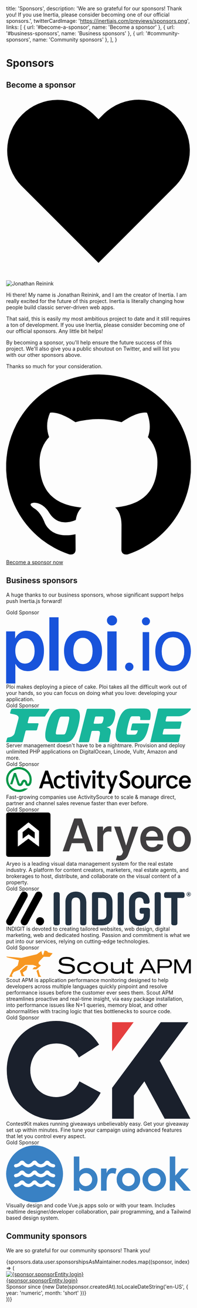 
  title: 'Sponsors',
  description:
    'We are so grateful for our sponsors! Thank you! If you use Inertia, please consider becoming one of our official sponsors.',
  twitterCardImage: 'https://inertiajs.com/previews/sponsors.png',
  links: [
    { url: '#become-a-sponsor', name: 'Become a sponsor' },
    { url: '#business-sponsors', name: 'Business sponsors' },
    { url: '#community-sponsors', name: 'Community sponsors' },
  ],
}

# Sponsors

<h2 id="become-a-sponsor" className="mt-16 mb-4 text-2xl font-bold text-gray-700 leading-none flex items-center">
  Become a sponsor
  <svg className="ml-2 w-5 h-5 fill-current text-purple-500 flex-shrink-0" viewBox="0 0 20 20">
    <path d="M10 3.22l-.61-.6a5.5 5.5 0 0 0-7.78 7.77L10 18.78l8.39-8.4a5.5 5.5 0 0 0-7.78-7.77l-.61.61z" />
  </svg>
</h2>

<div className="mt-6">
  <img className="w-32 h-32 ml-4 mb-4 rounded float-right" src="/img/jonathan.png" alt="Jonathan Reinink" />
  <p className="pt-0">
    Hi there! My name is Jonathan Reinink, and I am the creator of Inertia. I am really excited for the future of this
    project. Inertia is literally changing how people build classic server-driven web apps.
  </p>
  <p>
    That said, this is easily my most ambitious project to date and it still requires a ton of development. If you use
    Inertia, please consider becoming one of our official sponsors. Any little bit helps!
  </p>
  <p>
    By becoming a sponsor, you'll help ensure the future success of this project. We'll also give you a public shoutout
    on Twitter, and will list you with our other sponsors above.
  </p>
  <p>Thanks so much for your consideration.</p>
  <a
    className="mt-2 px-8 py-3 bg-purple-500 hover:bg-purple-600 rounded-full text-sm font-medium text-white inline-flex items-center"
    href="https://github.com/sponsors/reinink"
  >
    <svg className="fill-current w-5 h-5 mr-2" viewBox="0 0 20 20">
      <title>GitHub</title>
      <path d="M10 0a10 10 0 0 0-3.16 19.49c.5.1.68-.22.68-.48l-.01-1.7c-2.78.6-3.37-1.34-3.37-1.34-.46-1.16-1.11-1.47-1.11-1.47-.9-.62.07-.6.07-.6 1 .07 1.53 1.03 1.53 1.03.9 1.52 2.34 1.08 2.91.83.1-.65.35-1.09.63-1.34-2.22-.25-4.55-1.11-4.55-4.94 0-1.1.39-1.99 1.03-2.69a3.6 3.6 0 0 1 .1-2.64s.84-.27 2.75 1.02a9.58 9.58 0 0 1 5 0c1.91-1.3 2.75-1.02 2.75-1.02.55 1.37.2 2.4.1 2.64.64.7 1.03 1.6 1.03 2.69 0 3.84-2.34 4.68-4.57 4.93.36.31.68.92.68 1.85l-.01 2.75c0 .26.18.58.69.48A10 10 0 0 0 10 0" />
    </svg>
    Become a sponsor now
  </a>
</div>

## Business sponsors

A huge thanks to our business sponsors, whose significant support helps push Inertia.js forward!

<div className="mt-8 p-8 shadow rounded relative overflow-hidden leading-none max-w-md">
  <div className="absolute top-0 right-0 px-4 py-2 bg-yellow-500 text-sm font-bold text-white rounded-bl">
    Gold Sponsor
  </div>
  <a className="inline-flex" href="https://ploi.io" title="Ploi">
    <svg className="w-auto h-8" fill="#1853db" viewBox="0 0 253 93.3">
      <path d="M25.7 66a11.4 11.4 0 01-9.5-4.7q-3.6-4.7-3.7-12.6T16.2 36a11.4 11.4 0 019.5-4.7 11.4 11.4 0 019.6 4.7Q39 40.7 39 48.7t-3.6 12.6a11.5 11.5 0 01-9.6 4.7zm3.8-45.1a18.9 18.9 0 00-10.2 2.7 18 18 0 00-6.7 7.5h-.3v-9.3H0v71.5h12.6V66.5h.3a17 17 0 006.6 7.2 19.4 19.4 0 0010.2 2.6q10.2 0 16.1-7.4t6-20.3q0-12.9-6-20.4T29.5 21zM59.2 75.5h12.6V2.5H59.2v73.1zM105.3 66.6a11.5 11.5 0 01-9.6-4.7Q92 57.2 92 48.7t3.6-13.3a12.1 12.1 0 0119.2 0q3.6 4.7 3.6 13.3t-3.6 13.2a11.5 11.5 0 01-9.6 4.7zm0 10q11.8 0 19-7.4t7-20.6q0-13-7.1-20.4t-19-7.5q-11.7 0-18.8 7.5t-7.1 20.4q0 13.2 7 20.6t19 7.4zM145 13.7a6.7 6.7 0 004.9-2 6.6 6.6 0 002-4.8 6.6 6.6 0 00-2-4.9 6.8 6.8 0 00-5-2 6.7 6.7 0 00-4.8 2 6.5 6.5 0 00-2 4.9 6.5 6.5 0 002 4.8 6.6 6.6 0 004.8 2zm-6.3 61.9h12.6V21.8h-12.7v53.8zM168.8 76a5.7 5.7 0 10-4.1-1.6 5.6 5.6 0 004 1.7zM191.5 13.4a5.3 5.3 0 004-1.6A5.3 5.3 0 00197 8a5.5 5.5 0 10-11 0 5.3 5.3 0 001.5 4 5.3 5.3 0 004 1.5zm-4.4 62.1h8.8V22.8H187v52.8zM228.6 68.7a13.8 13.8 0 01-11.2-5q-4.3-5.2-4.3-14.5t4.3-14.4a14.9 14.9 0 0122.4 0q4.2 5 4.2 14.4t-4.2 14.4a13.8 13.8 0 01-11.2 5.1zm0 7.8q10.9 0 17.6-7.4t6.8-20q0-12.5-6.8-19.9T228.7 22q-11 0-17.7 7.3t-6.7 20q0 12.6 6.7 20t17.7 7.3z" />
    </svg>
  </a>
  <div className="mt-4 text-sm leading-normal">
    Ploi makes deploying a piece of cake. Ploi takes all the difficult work out of your hands, so you can focus on doing
    what you love: developing your application.
  </div>
</div>

<div className="mt-8 p-8 shadow rounded relative overflow-hidden leading-none max-w-md">
  <div className="absolute top-0 right-0 px-4 py-2 bg-yellow-500 text-sm font-bold text-white rounded-bl">
    Gold Sponsor
  </div>
  <a className="inline-flex" href="https://forge.laravel.com" title="Laravel Forge">
    <svg className="w-auto h-8" fill="#18b69b" viewBox="0 0 217.38 39.97">
      <path d="M77.94.32c4.13 0 6.03.74 7.2 2.22 1.68 2.22 2.64 6.66-.11 17.55S79.2 35.3 76.36 37.64c-1.9 1.48-4.23 2.22-8.36 2.22H54.8c-4.13 0-6.13-.74-7.2-2.22-1.68-2.22-2.63-6.66.22-17.55 2.75-10.9 5.92-15.23 8.78-17.55C58.49 1.06 60.8.32 64.94.32h13zM58.7 30.24c.21.32.74.42 2.43.42h5.08c1.69 0 2.32-.1 2.75-.42.52-.42 1.48-1.48 3.59-10.15 2.22-8.67 1.8-9.73 1.48-10.15-.21-.32-.74-.42-2.43-.42h-4.97c-1.7 0-2.33.1-2.75.42-.53.42-1.48 1.48-3.6 10.15-2.32 8.77-1.9 9.73-1.58 10.15zm51.28-3.17c-.42-.53-.85-.74-3.38-.74h-4.97c-.53 0-1.06.42-1.17.95L97.61 38.9c-.1.53-.64.95-1.16.95H86.19c-.53 0-.85-.42-.74-.95l9.4-37.64c.11-.53.64-.95 1.17-.95h24.1c3.92 0 6.03.53 7.2 2 1.27 1.8 1.69 3.7.32 9.2-1.8 7.4-4.55 9.52-9.3 10.47v.1c3.7.96 5.7 2.23 4.43 7.94-.74 3.27-1.27 6.55-1.58 8.77-.11.53-.64 1.06-1.17 1.06h-10.46c-.43 0-.85-.32-.74-.85.31-2.43.74-4.86 1.37-7.93.42-2.85.21-3.38-.21-4.01zm-.74-9.3c2.22 0 2.85-.11 3.28-.43.74-.53 1.26-1.48 1.8-3.8s.42-3.18 0-3.7c-.32-.32-.85-.43-3.07-.43h-5.5c-.53 0-1.06.42-1.16.95L103 16.92c-.1.53.21.95.74.95h5.5v-.1zM160.94 0c4.23 0 6.45.53 7.72 2 1.48 1.8 2 4.56.84 10.69-.1.53-.63.95-1.16.95h-9.83c-.53 0-.85-.42-.74-.85.42-2.43-.1-2.75-.43-3.17-.2-.32-.63-.42-2.43-.42h-5.07c-1.8 0-2.33.1-2.75.42-.64.53-1.8 2.33-3.7 10.36s-1.59 9.94-1.27 10.47c.21.32.74.42 2.54.42h5.39c1.59 0 2.22-.1 2.64-.42.53-.42 1.59-1.48 2.22-4.33l.1-.32h-7.6c-.53 0-.85-.43-.74-.95l1.48-6.35c.1-.53.63-.95 1.16-.95h18.3c.52 0 .84.42.73.95l-.95 3.91c-2.22 9.63-4.86 13-7.61 15.23-2.01 1.7-4.87 2.33-8.57 2.33H138c-4.13 0-6.14-.74-7.3-2.33-1.8-2.33-2.75-6.66-.1-17.66s5.7-15.43 8.56-17.65C141.06.74 143.39 0 147.51 0h13.43zm41.23 39.97h-31.6c-.54 0-.85-.43-.75-.96L178.7.95c.1-.53.64-.95 1.17-.95h36.79c.63 0 .95.63.53 1.27-1.59 2.54-7.72 7.93-14.6 7.93H189.8c-.52 0-1.05.42-1.16.95l-.95 4.23c-.1.53.21.95.74.95h17.23c.53 0 .85.42.74.95l-1.48 6.66c-.1.53-.63.95-1.16.95h-17.23c-.53 0-1.06.43-1.17.96l-1.16 4.86c-.1.53.21.95.74.95h19.35c.53 0 .84.42.74.95l-1.7 7.3c-.1.63-.63 1.06-1.16 1.06zM50.24.32H6.9c-.53 0-1.05.42-1.16.95l-1.06 3.8c-.1.43.1.75.43.96 1.69.53 10.78.74 9.4 5.81l-.31 1.38-3.7 13.85-.32 1.37c-1.37 5.08-6.24 5.29-8.25 5.82-.42.1-.74.52-.84.95L.02 39c-.1.53.21.96.74.96h17.66c.53 0 1.05-.43 1.16-.96l3.17-12.26c.1-.53.64-.95 1.16-.95h11.32c.53 0 1.06-.43 1.16-.95l1.7-6.56c.1-.53-.22-.95-.75-.95H26.03c-.53 0-.85-.42-.74-.95l1.59-5.92c.1-.53.63-.95 1.16-.95h17.02c.53 0 1.06-.43 1.16-.96l4.55-7.19c.21-.63 0-1.05-.53-1.05z" />
    </svg>
  </a>
  <div className="mt-4 text-sm leading-normal">
    Server management doesn't have to be a nightmare. Provision and deploy unlimited PHP applications on DigitalOcean,
    Linode, Vultr, Amazon and more.
  </div>
</div>

<div className="mt-8 p-8 shadow rounded relative overflow-hidden leading-none max-w-md">
  <div className="absolute top-0 right-0 px-4 py-2 bg-yellow-500 text-sm font-bold text-white rounded-bl">
    Gold Sponsor
  </div>
  <a className="inline-flex" href="https://www.activitysource.com" title="ActivitySource">
    <svg className="w-auto h-8" viewBox="0 0 209.6 30.1">
      <path d="M44.3 3.9h3.2l7 20.2H51L49.4 19h-7l-1.7 5.1h-3.4l7-20.2zm4.1 12.3l-2.5-8-2.6 8h5.1zM54 16.9c0-4 2.3-7.5 6.9-7.5 3.1 0 5.3 1.4 6.4 4.1l-2.7 1.1c-.8-1.6-1.9-2.6-3.7-2.6-2.5 0-3.7 2.1-3.7 4.9s1.2 4.9 3.7 4.9c1.8 0 2.9-.9 3.7-2.6l2.7 1.1c-1.1 2.7-3.3 4.1-6.4 4.1-4.6 0-6.9-3.5-6.9-7.5zM70.5 19.3v-7.1h-2.3V9.6h2.3v-4l3.1-1.9v5.9h3.9v2.7h-3.9v7.1c0 1.8.7 2.4 1.9 2.4.5 0 1-.1 1.5-.4l.7 2.5c-.8.4-1.6.5-2.4.5-2.9 0-4.8-1.6-4.8-5.1zM78.7 5.4c0-1.2.9-2.1 2.1-2.1 1.2 0 2.1.9 2.1 2.1s-.9 2.1-2.1 2.1c-1.2 0-2.1-.9-2.1-2.1zm.5 4.2h3.1v14.6h-3.1V9.6zM83.8 9.6h3.1l3.3 10.8 3.3-10.8h3.1l-4.9 14.6h-2.8L83.8 9.6zM97.5 5.4c0-1.2.9-2.1 2.1-2.1 1.2 0 2.1.9 2.1 2.1s-.9 2.1-2.1 2.1c-1.3 0-2.1-.9-2.1-2.1zm.5 4.2h3.1v14.6H98V9.6zM105.1 19.3v-7.1h-2.3V9.6h2.3v-4l3.1-1.9v5.9h3.9v2.7h-3.9v7.1c0 1.8.7 2.4 1.9 2.4.5 0 1-.1 1.5-.4l.7 2.5c-.8.4-1.6.5-2.4.5-2.9 0-4.8-1.6-4.8-5.1zM118.5 23.5l-5.3-13.9h3.1l3.7 9.9 3.4-9.9h3.1l-7.4 20.5h-2.9l2.3-6.6zM128 18.8l2.6-1.6c.6 2.3 1.8 4.2 4.2 4.2 1.6 0 2.9-.9 2.9-2.9s-2.2-2.9-4.6-4.1c-2.1-1-4-2.6-4-5.6s2.3-5.2 5.4-5.2c2.8 0 4.5 1.3 5.5 3.5l-2.6 1.7c-.6-1.7-1.7-2.2-2.9-2.2-1.3 0-2.3.9-2.3 2.1 0 1.9 2 2.8 4.1 3.7 2.5 1.1 4.6 2.6 4.6 5.9 0 3.7-2.6 6-6.2 6-3.5.1-6-2.4-6.7-5.5zM142.2 16.9c0-4.1 2.7-7.5 7.2-7.5s7.2 3.4 7.2 7.5-2.7 7.5-7.2 7.5-7.2-3.4-7.2-7.5zm11.3 0c0-2.6-1.4-4.9-4-4.9s-4 2.3-4 4.9 1.4 4.9 4 4.9 4-2.3 4-4.9zM158.3 19.9V9.6h3.1v9.5c0 1.8.9 2.7 2.3 2.7 2 0 3.8-2.2 3.8-6.2v-6h3v14.6h-3v-2.5c-1.1 1.7-2.7 2.8-4.7 2.8-2.7-.1-4.5-1.6-4.5-4.6zM172.5 9.6h3.1V12c1-1.7 2.5-2.7 4.3-2.7.7 0 1.3.1 1.9.3l-.6 2.8c-.5-.3-1-.4-1.7-.4-2.1 0-3.9 1.9-3.9 6.7V24h-3.1V9.6zM181.6 16.9c0-4 2.3-7.5 6.9-7.5 3.1 0 5.3 1.4 6.4 4.1l-2.7 1.1c-.8-1.7-1.9-2.6-3.7-2.6-2.5 0-3.7 2.1-3.7 4.9s1.2 4.9 3.7 4.9c1.8 0 2.9-.9 3.7-2.6l2.7 1.1c-1.1 2.7-3.3 4.1-6.4 4.1-4.6 0-6.9-3.5-6.9-7.5zM196.1 16.9c0-3.7 2.2-7.5 6.8-7.5 4.5 0 6.7 3.6 6.7 7.1v1.3h-10.3c.1 2.2 1.4 4.1 3.8 4.1 1.8 0 2.9-.8 3.8-2.5l2.5 1c-1.2 2.7-3.2 4.2-6.5 4.2-4.6-.2-6.8-4-6.8-7.7zm10.4-1.7c-.3-1.8-1.4-3.2-3.6-3.2-2 0-3.2 1.5-3.5 3.2h7.1z" />
      <path
        d="M14.5 0C6.5 0 0 6.3 0 14.1s6.5 14.1 14.5 14.1c3.8 0 7.4-1.4 10.1-4h-4.1c-1.8 1-3.9 1.6-6 1.6-6.7 0-12.1-5.2-12.1-11.7 0-6.4 5.4-11.7 12.1-11.7s12.1 5.2 12.1 11.7c0 .8-.1 1.6-.3 2.4-.1.6-.3 1.1-.4 1.3-.4 1-.8 1.1-1.1 1.1-.4 0-.6-.3-.7-.5l-.3-1s-.2-.5-.2-.8c-.4-1.3-1.5-2.2-2.8-2.3-1-.1-1.9.3-2.6 1.1-.2.2-.4.5-.6.8-.1.2-.2.4-.4.7l.1.1-.3.6c-.5 1.1-.9 1.3-1.2 1.2-.4 0-.6-.3-.7-.5l-.5-1.5-3.5-10.1H8.8L4.4 19.5H7l3-9.2 2.6 8.2v.1c.1.3.1.5.2.6.4 1.3 1.5 2.2 2.8 2.3 2 .1 3-1.4 3.5-2.6l.1-.2c.1-.2.2-.4.2-.5.5-1.1.9-1.3 1.2-1.3.4 0 .6.3.7.5l.3 1s.2.5.2.8c.4 1.3 1.5 2.2 2.8 2.3 2 .1 3-1.4 3.5-2.6l.3-.6c.3-.8.4-1.6.4-1.8.1-.8.2-1.6.2-2.4C29 6.3 22.5 0 14.5 0z"
        fill="#009648"
      />
    </svg>
  </a>
  <div className="mt-4 text-sm leading-normal">
    Fast-growing companies use ActivitySource to scale & manage direct, partner and channel sales revenue faster than
    ever before.
  </div>
</div>

<div className="mt-8 p-8 shadow rounded relative overflow-hidden leading-none max-w-md">
  <div className="absolute top-0 right-0 px-4 py-2 bg-yellow-500 text-sm font-bold text-white rounded-bl">
    Gold Sponsor
  </div>
  <a className="inline-flex" href="https://www.aryeo.com" title="Aryeo">
    <svg className="w-auto h-8" viewBox="0 0 1000 260">
      <defs>
        <linearGradient id="a" x1="50%" x2="50%" y1="0%" y2="100%">
          <stop offset="0%" stopColor="#6061F6" />
          <stop offset="100%" stopColor="#5146CD" />
        </linearGradient>
      </defs>
      <path
        fill="#403E40"
        d="M422.334 166.225h-67.08l-14.754 43.93H306L368.814 32h39.9l62.902 178.155h-34.5l-14.782-43.93zm-8.723-25.923l-24.15-71.766h-1.394l-24.105 71.766h49.649zm80.133 69.853V76.539h30.58v22.27h1.393c2.44-7.714 6.636-13.673 12.59-17.877 5.952-4.205 12.762-6.307 20.429-6.307 1.742 0 3.702.072 5.88.217 2.179.145 3.994.363 5.446.653v28.967c-1.336-.464-3.442-.884-6.317-1.26a64.022 64.022 0 00-8.32-.566c-5.75 0-10.904 1.232-15.464 3.697-4.559 2.464-8.145 5.871-10.759 10.221-2.614 4.35-3.92 9.366-3.92 15.05v78.55h-31.538zM614.841 260c-4.298 0-8.262-.333-11.892-1-3.63-.667-6.52-1.465-8.668-2.393l7.318-24.444c6.854 1.972 12.618 2.306 17.293 1 4.676-1.304 8.524-5.64 11.544-13.004l2.7-7.22-48.525-136.4h33.454l30.84 100.908h1.394l30.928-100.908 33.716.174-53.754 149.622c-2.497 6.96-5.808 12.961-9.931 18.007-4.124 5.045-9.163 8.916-15.116 11.613-5.953 2.697-13.053 4.045-21.3 4.045zm142.855-129.267h62.923c-.058-6.031-1.364-11.41-3.92-16.136-2.556-4.727-6.113-8.453-10.672-11.178-4.56-2.726-9.86-4.089-15.9-4.089-6.447 0-12.11 1.551-16.988 4.654-4.879 3.103-8.669 7.162-11.37 12.179-2.41 4.476-3.767 9.332-4.073 14.57zm-.06 21.226c.093 7.436 1.514 13.83 4.264 19.181 2.846 5.538 6.825 9.772 11.936 12.7 5.11 2.93 11.093 4.393 17.947 4.393 4.588 0 8.74-.652 12.458-1.957 3.717-1.305 6.94-3.233 9.67-5.785 2.73-2.551 4.792-5.712 6.186-9.481l29.446 3.305c-1.858 7.771-5.387 14.542-10.585 20.312-5.198 5.77-11.834 10.236-19.907 13.397-8.073 3.16-17.308 4.74-27.704 4.74-13.417 0-24.989-2.798-34.717-8.394-9.729-5.596-17.207-13.541-22.434-23.835s-7.84-22.429-7.84-36.405c0-13.745 2.627-25.822 7.884-36.231 5.256-10.41 12.618-18.53 22.085-24.358 9.467-5.828 20.589-8.742 33.367-8.742 8.247 0 16.044 1.32 23.391 3.958 7.348 2.639 13.853 6.713 19.515 12.222 5.663 5.51 10.12 12.512 13.373 21.008 3.253 8.496 4.88 18.601 4.88 30.316v9.656h-93.215zm178.243 60.806c-13.068 0-24.393-2.871-33.976-8.612-9.584-5.742-17.003-13.774-22.26-24.097-5.256-10.322-7.884-22.385-7.884-36.187 0-13.803 2.628-25.894 7.884-36.275 5.257-10.38 12.676-18.442 22.26-24.183 9.583-5.741 20.908-8.612 33.976-8.612 13.069 0 24.394 2.87 33.977 8.612 9.584 5.741 17.003 13.802 22.26 24.183 5.256 10.38 7.884 22.472 7.884 36.275 0 13.802-2.628 25.865-7.884 36.187-5.257 10.323-12.676 18.355-22.26 24.097-9.583 5.741-20.908 8.612-33.977 8.612zm.175-25.227c7.086 0 13.01-1.958 17.772-5.872 4.763-3.915 8.32-9.178 10.672-15.789 2.353-6.611 3.529-13.976 3.529-22.095 0-8.177-1.176-15.586-3.529-22.226-2.352-6.64-5.91-11.932-10.672-15.876-4.762-3.943-10.686-5.915-17.772-5.915-7.26 0-13.286 1.972-18.078 5.915-4.791 3.944-8.363 9.236-10.716 15.876-2.352 6.64-3.528 14.049-3.528 22.226 0 8.119 1.176 15.484 3.528 22.095 2.353 6.611 5.925 11.874 10.716 15.789 4.792 3.914 10.818 5.872 18.078 5.872z"
      />
      <path
        fill="url(#a)"
        d="M12.32 0h215.36C234.456 0 240 5.544 240 12.32v215.36c0 6.776-5.544 12.32-12.32 12.32H12.32C5.544 240 0 234.456 0 227.68V12.32C0 5.544 5.544 0 12.32 0zM178 101.1a2.88 2.88 0 00-1.042-2.238l-54.602-44.286a2.522 2.522 0 00-3.199-.008L64.05 98.863c-.66.531-1.05 1.363-1.05 2.245v82.845c0 1.664 55.896-41.276 55.896-41.276a2.518 2.518 0 013.208 0S178 185.617 178 183.953V101.1zm-23.384 39.23l-.012-.936c-.003.98-1.116 1.548-1.916.977l-31.416-22.478-30.258 22.402c-.797.59-1.93.023-1.93-.969v-32.144a1.21 1.21 0 00-.952 0l31.709-24.79a1.214 1.214 0 011.477-.013l32.891 24.802c.303.229.481.585.481.964l-.074 32.185z"
      />
    </svg>
  </a>
  <div className="mt-4 text-sm leading-normal">
    Aryeo is a leading visual data management system for the real estate industry. A platform for content creators,
    marketers, real estate agents, and brokerages to host, distribute, and collaborate on the visual content of a
    property.
  </div>
</div>

<div className="mt-8 p-8 shadow rounded relative overflow-hidden leading-none max-w-md">
  <div className="absolute top-0 right-0 px-4 py-2 bg-yellow-500 text-sm font-bold text-white rounded-bl">
    Gold Sponsor
  </div>
  <a className="inline-flex" href="https://www.indigit.pt/en" title="INDIGIT">
    <svg className="w-auto h-8" viewBox="0 0 400.569 74.2" overflow="visible">
      <defs>
        <linearGradient id="a" gradientUnits="userSpaceOnUse" x1="31.517" y1="36.645" x2="78.413" y2="36.645">
          <stop offset="0" stopColor="#465ca6" />
          <stop offset="1" stopColor="#00b5eb" />
        </linearGradient>
        <linearGradient id="b" gradientUnits="userSpaceOnUse" x1="64.756" y1="64.287" x2="82.253" y2="64.287">
          <stop offset="0" stopColor="#465ca6" />
          <stop offset="1" stopColor="#00b5eb" />
        </linearGradient>
        <linearGradient id="c" gradientUnits="userSpaceOnUse" x1="0" y1="36.645" x2="46.896" y2="36.645">
          <stop offset="0" stopColor="#465ca6" />
          <stop offset="1" stopColor="#00b5eb" />
        </linearGradient>
      </defs>
      <path
        fill="#223242"
        d="M395.927 10.34c-2.54 0-4.643-1.975-4.643-4.694 0-2.72 2.103-4.694 4.643-4.694s4.642 1.975 4.642 4.694c0 2.72-2.103 4.695-4.642 4.695zm0-8.593c-2.104 0-3.796 1.616-3.796 3.9 0 2.282 1.692 3.898 3.796 3.898s3.795-1.616 3.795-3.899-1.692-3.9-3.795-3.9zm-.616 4.72v1.616h-1.283V3.158h2.283c1.103 0 1.795.616 1.795 1.692 0 .77-.358 1.284-.974 1.489l1.154 1.744h-1.41l-1.027-1.615h-.538zm.898-2.232h-.898V5.44h.898c.435 0 .667-.256.667-.59 0-.358-.232-.615-.667-.615z"
      />
      <path
        fill="#223242"
        d="M111.541 1.105h-3.916c-2.966 0-4.668 1.701-4.668 4.668v62.654c0 2.967 1.702 4.669 4.668 4.669h3.916c2.967 0 4.669-1.702 4.669-4.669V5.773c0-2.967-1.702-4.668-4.669-4.668zM151.2 0c-13.965 0-22.64 8.753-22.64 22.842v45.585c0 2.967 1.701 4.669 4.668 4.669h3.916c2.967 0 4.668-1.702 4.668-4.669v-44.38c0-7.562 3.159-11.396 9.389-11.396 6.23 0 9.389 3.834 9.389 11.396v44.38c0 2.967 1.701 4.669 4.668 4.669h3.916c2.967 0 4.669-1.702 4.669-4.669V22.842C173.843 8.752 165.167 0 151.2 0zM208.029 1.105h-17.17c-2.967 0-4.669 1.701-4.669 4.668v62.654c0 2.967 1.702 4.669 4.669 4.669h17.17c14.388 0 22.64-7.923 22.64-21.738V22.842c0-13.814-8.252-21.737-22.64-21.737zm9.389 22.942v26.107c0 5.345-1.174 10.292-9.69 10.292h-8.285V13.755h8.285c5.032 0 9.69 1.247 9.69 10.292zM250.498 1.105h-3.915c-2.967 0-4.668 1.701-4.668 4.668v62.654c0 2.967 1.701 4.669 4.668 4.669h3.915c2.967 0 4.669-1.702 4.669-4.669V5.773c0-2.967-1.702-4.668-4.669-4.668zM307.127 35.243h-13.154c-2.967 0-4.668 1.702-4.668 4.669v3.314c0 2.966 1.701 4.667 4.668 4.667h4.57v2.26c0 7.563-3.16 11.397-9.389 11.397-6.23 0-9.39-3.834-9.39-11.396V24.047c0-7.562 3.193-11.396 9.49-11.396 5.277 0 8.686 3.685 8.686 9.388 0 2.712 1.555 4.267 4.267 4.267h4.317c2.967 0 4.668-1.702 4.668-4.668v-.302C311.192 8.774 302.13 0 289.154 0c-13.966 0-22.642 8.753-22.642 22.842v28.516c0 14.09 8.676 22.842 22.642 22.842 13.965 0 22.64-8.752 22.64-22.842V39.912c0-2.967-1.7-4.67-4.667-4.67zM330.72 1.105h-3.916c-2.967 0-4.668 1.701-4.668 4.668v62.654c0 2.967 1.701 4.669 4.668 4.669h3.916c2.967 0 4.667-1.702 4.667-4.669V5.773c0-2.967-1.7-4.668-4.667-4.668zM382.327 1.105h-35.04c-2.968 0-4.67 1.701-4.67 4.668v3.314c0 2.967 1.702 4.668 4.67 4.668h10.893v54.672c0 2.967 1.702 4.669 4.67 4.669h3.915c2.966 0 4.668-1.702 4.668-4.669V13.755h10.894c2.967 0 4.669-1.701 4.669-4.668V5.773c0-2.967-1.702-4.668-4.669-4.668z"
      />
      <path
        fill="url(#a)"
        d="M70.445.085a7.956 7.956 0 00-6.997 4.17L32.487 61.46c-2.87 5.301.97 11.743 6.997 11.743 2.921 0 5.607-1.6 6.998-4.17l30.96-57.205c2.87-5.302-.97-11.744-6.997-11.744z"
      />
      <path
        fill="url(#b)"
        d="M82.253 64.294a8.742 8.742 0 01-8.742 8.742c-6.679 0-10.891-7.185-7.628-13.013 4.399-7.858 16.37-4.735 16.37 4.27z"
      />
      <path
        fill="url(#c)"
        d="M38.928.085a7.956 7.956 0 00-6.997 4.17L.971 61.46c-2.87 5.301.969 11.743 6.997 11.743 2.92 0 5.607-1.6 6.997-4.17l30.96-57.205C48.796 6.527 44.957.085 38.929.085z"
      />
    </svg>
  </a>
  <div className="mt-4 text-sm leading-normal">
    INDIGIT is devoted to creating tailored websites, web design, digital marketing, web and dedicated hosting. Passion
    and commitment is what we put into our services, relying on cutting-edge technologies.
  </div>
</div>

<div className="mt-8 p-8 shadow rounded relative overflow-hidden leading-none max-w-md">
  <div className="absolute top-0 right-0 px-4 py-2 bg-yellow-500 text-sm font-bold text-white rounded-bl">
    Gold Sponsor
  </div>
  <a
    className="inline-flex"
    href="https://scoutapm.com/?utm_source=inertisjs&utm_medium=github-sponsorship&utm_campaign=community_inertisjs_2021_q1"
    title="Scout APM"
  >
    <svg className="w-auto h-8" viewBox="0 0 1156 165">
      <path
        d="M19.438 164l21.999-46.032 31.155-25.325 7.689-32.687L6.737 42.612 0 37.316l95.076 8.599 97.072-23.19L220.514 2.64l4.961 20.244 5.578 5.736L240.393 0l16.832 3.209 4.044 7.49 28.47 5.925c1.604.073-4.184 7.491-17.363 22.254l-36.218-.329c-1.371-.457-12.49 11.137-33.356 34.781l.67 10.497 14.062 9.755-28.427 24.216-24.394-.654 9.816-13.526h10.965l5.688-5.682-23.691-8.439h-47.92l-35.453 29.75-35.993 15.063-11.776 17.59L39.22 164H19.438zM86 126.482l36.938-31.264L135 95l-7.952 26.526-22.91 15.596 3.398 11.303 7.808 11.573-17.817.002L86 126.482zm104 .856L201.22 118l9.464 34.852L220 164.198l-18.34.802L190 127.338z"
        fill="#F79722"
      />
      <path
        d="M323.55 122.9l12.9-6.6c9.4 12 24.3 18 44.7 18 11.1 0 19.675-1.75 25.725-5.25 6.05-3.5 9.075-8.45 9.075-14.85 0-9.9-7.85-15.5-23.55-16.8l-27-2.55c-11.4-1-19.8-3.15-25.2-6.45-6.4-3.9-9.6-10.1-9.6-18.6 0-9.6 4.125-17 12.375-22.2 8.25-5.2 20.075-7.8 35.475-7.8 22.2 0 38.8 6.55 49.8 19.65l-12.9 6.9c-5.3-5.4-10.75-9.15-16.35-11.25-5.6-2.2-12.9-3.3-21.9-3.3-21.3 0-31.95 5.55-31.95 16.65 0 4.7 1.8 8 5.4 9.9 3.2 1.8 9.15 3.05 17.85 3.75l25.8 2.4c10.7 1.1 18.95 3.4 24.75 6.9 7.7 5 11.55 12.4 11.55 22.2 0 10.4-4.375 18.45-13.125 24.15-8.75 5.7-21.025 8.55-36.825 8.55-27.1 0-46.1-7.8-57-23.4zm198.3-1.65L534.9 125c-4.4 7.2-10.075 12.45-17.025 15.75-6.95 3.3-15.725 4.95-26.325 4.95-15 0-26.6-3.55-34.8-10.65-8.1-7.1-12.15-16.15-12.15-27.15 0-10.8 4-19.8 12-27 8.3-7.1 19.7-10.65 34.2-10.65 10.3 0 18.725 1.7 25.275 5.1 6.55 3.4 11.975 8.9 16.275 16.5l-13.05 3.9c-6-9.3-15.7-13.95-29.1-13.95-9.7 0-17.4 2.35-23.1 7.05-5.7 4.7-8.55 11.05-8.55 19.05 0 8.2 2.925 14.625 8.775 19.275 5.85 4.65 13.825 6.975 23.925 6.975 13.8 0 24-4.3 30.6-12.9zm24-13.35c0-11.2 4.25-20.25 12.75-27.15 8.5-7 19.55-10.5 33.15-10.5 14.1 0 25.3 3.5 33.6 10.5 8.5 6.9 12.75 16.15 12.75 27.75 0 11-4.3 19.95-12.9 26.85-8.5 6.9-19.6 10.35-33.3 10.35-13.7 0-24.8-3.45-33.3-10.35-8.5-7-12.75-16.15-12.75-27.45zm13.95 0c0 7.9 2.95 14.25 8.85 19.05 5.8 4.8 13.55 7.2 23.25 7.2 9.6 0 17.35-2.35 23.25-7.05 6-4.8 9-11.05 9-18.75 0-8.1-2.925-14.55-8.775-19.35-5.85-4.8-13.675-7.2-23.475-7.2-9.7 0-17.45 2.4-23.25 7.2-5.9 4.8-8.85 11.1-8.85 18.9zM738.45 143h-13.5v-8.25c-7.6 7.3-18 10.95-31.2 10.95-12 0-21.55-2.55-28.65-7.65-6.4-4.6-9.6-12.1-9.6-22.5v-42.6H669v39.9c0 4.2.325 7.325.975 9.375.65 2.05 1.875 3.875 3.675 5.475 4.9 4.3 12.3 6.45 22.2 6.45 9.9 0 17.95-2.8 24.15-8.4 3.3-3 4.95-7.3 4.95-12.9v-39.9h13.5V143zm57.15-12.45v12.3c-5.4.8-10 1.2-13.8 1.2-7.6 0-12.95-1.4-16.05-4.2-2.4-2.1-3.6-6.75-3.6-13.95V82.4H750.6v-9.45h11.55v-24h13.5v24h19.95v9.45h-19.95v39.45c0 3.6.45 6 1.35 7.2 1.5 1.7 4.35 2.55 8.55 2.55 2.9 0 6.25-.35 10.05-1.05zM847.084 143H832.96l45.804-88.044H891.7L937.636 143H923.38l-10.824-21.384h-54.78L847.084 143zM885.1 67.76l-21.912 43.296h44.088L885.1 67.76zM960.736 143h-12.804V54.956h53.592c12.672 0 21.956 2.508 27.852 7.524 5.896 5.104 8.844 11.88 8.844 20.328 0 8.096-2.75 14.3-8.25 18.612-5.5 4.312-13.354 6.468-23.562 6.468h-45.672V143zm0-77.484v31.812h44.088c13.464 0 20.196-5.104 20.196-15.312 0-4.928-1.452-8.8-4.356-11.616-3.256-3.256-9.592-4.884-19.008-4.884h-40.92zM1064.62 143h-11.88V54.956h17.292l34.452 73.788 33.924-73.788h17.292V143h-11.88V70.796L1110.424 143h-12.144l-33.66-72.204V143z"
        fill="#000"
      />
    </svg>
  </a>
  <div className="mt-4 text-sm leading-normal">
    Scout APM is application performance monitoring designed to help developers across multiple languages quickly
    pinpoint and resolve performance issues before the customer ever sees them. Scout APM streamlines proactive and
    real-time insight, via easy package installation, into performance issues like N+1 queries, memory bloat, and other
    abnormalities with tracing logic that ties bottlenecks to source code.
  </div>
</div>

<div className="mt-8 p-8 shadow rounded relative overflow-hidden leading-none max-w-md">
  <div className="absolute top-0 right-0 px-4 py-2 bg-yellow-500 text-sm font-bold text-white rounded-bl">
    Gold Sponsor
  </div>
  <a className="inline-flex" href="https://contestkit.com" title="ContestKit">
    <svg className="w-auto h-8" viewBox="0 0 244 132">
      <path
        fill="#1A202C"
        d="M.838 65.89c0 36.287 25.993 65.424 65.249 65.424 27.217 0 47.978-14.83 58.794-35.94L96.792 80.37c-5.233 12.04-15.702 20.762-30.881 20.762-20.236 0-34.02-15.876-34.02-35.242 0-19.714 14.132-35.591 34.369-35.591 13.959 0 24.076 7.153 29.834 18.493l26.693-16.922C111.447 13.027 90.686.466 66.087.466 28.577.466.838 28.729.838 65.89z"
      />
      <path
        fill="#1A202C"
        d="M204.306 2.131l-64.318 86.81v40.8h28.675V99.156l13.984-18.846 26.775 49.431h34.019v-.002l-40.597-76.653 37.805-50.955z"
      />
      <path fill="#E53E3E" d="M139.988 2.131v38.39l28.395-38.39z" />
    </svg>
  </a>
  <div className="mt-4 text-sm leading-normal">
    ContestKit makes running giveaways unbelievably easy. Get your giveaway set up within minutes. Fine tune your
    campaign using advanced features that let you control every aspect.
  </div>
</div>

<div className="mt-8 p-8 shadow rounded relative overflow-hidden leading-none max-w-md">
  <div className="absolute top-0 right-0 px-4 py-2 bg-yellow-500 text-sm font-bold text-white rounded-bl">
    Gold Sponsor
  </div>
  <a className="inline-flex" href="https://brook.io" title="Brook">
    <svg className="w-auto h-10" viewBox="0 0 216.01 66.49">
      <path
        fill="#fff"
        d="M11.59,25.68a16.8,16.8,0,0,0,3.57-1.11,10.32,10.32,0,0,0,2.3-1.49l0,0a1.54,1.54,0,0,1,2,0l0,0a12.7,12.7,0,0,0,2.12,1.49,8.49,8.49,0,0,0,4.26,1.19A7.8,7.8,0,0,0,30,24.57a11.72,11.72,0,0,0,2.13-1.49s0,0,.08,0a1.54,1.54,0,0,1,2,0,12,12,0,0,0,2.08,1.49,8.55,8.55,0,0,0,4.29,1.23,8.37,8.37,0,0,0,4.3-1.15,10.87,10.87,0,0,0,2.08-1.44l0,0a1.54,1.54,0,0,1,2,0l.08.08a10.94,10.94,0,0,0,2.3,1.45,13.7,13.7,0,0,0,3.61,1.06,2.1,2.1,0,0,0,2.43-1.57,2,2,0,0,0-1.7-2.26,9.68,9.68,0,0,1-2.51-.72,4.5,4.5,0,0,1-1.32-.81,5.09,5.09,0,0,1-.85-.89,2.49,2.49,0,0,0-.3-.38,3.62,3.62,0,0,0-2.72-1.36,3.38,3.38,0,0,0-2.64,1.32.93.93,0,0,1-.21.25,6.33,6.33,0,0,1-.93,1,11.44,11.44,0,0,1-1.41,1,4.23,4.23,0,0,1-2.12.63,4.55,4.55,0,0,1-2.17-.63,10.37,10.37,0,0,1-1.4-1,6.45,6.45,0,0,1-.94-1c-.08-.08-.13-.17-.21-.25a3.29,3.29,0,0,0-2.59-1.36A3.35,3.35,0,0,0,30.64,19c-.09.09-.17.21-.26.3a5.14,5.14,0,0,1-1,1,8.89,8.89,0,0,1-1.48,1.06,4.52,4.52,0,0,1-2,.6,4.42,4.42,0,0,1-2.09-.64,8.92,8.92,0,0,1-1.4-1,10.4,10.4,0,0,1-.94-1c-.08-.08-.17-.21-.25-.3a3.53,3.53,0,0,0-2.72-1.27,3.77,3.77,0,0,0-2.64,1.32,3.13,3.13,0,0,1-.38.42,7.25,7.25,0,0,1-.81.85,5.93,5.93,0,0,1-1.36.85,11.23,11.23,0,0,1-2.46.72,1.94,1.94,0,0,0-1.66,2.26A2.06,2.06,0,0,0,11.59,25.68Z"
      />
      <path
        fill="#fff"
        d="M55.64,33.42a9.67,9.67,0,0,1-2.51-.73,4.5,4.5,0,0,1-1.32-.81A5.09,5.09,0,0,1,51,31a2.49,2.49,0,0,0-.3-.38,3.62,3.62,0,0,0-2.72-1.36,3.38,3.38,0,0,0-2.64,1.32.93.93,0,0,1-.21.25,6.33,6.33,0,0,1-.93,1,11.44,11.44,0,0,1-1.41,1,4.25,4.25,0,0,1-2.12.64,4.57,4.57,0,0,1-2.17-.64,10.37,10.37,0,0,1-1.4-1,6.45,6.45,0,0,1-.94-1c-.08-.08-.13-.17-.21-.25a3.29,3.29,0,0,0-2.59-1.36,3.35,3.35,0,0,0-2.68,1.27c-.09.09-.17.21-.26.3a5.14,5.14,0,0,1-1,1,8.89,8.89,0,0,1-1.48,1.06,4.4,4.4,0,0,1-2,.6,4.31,4.31,0,0,1-2.09-.64,8.92,8.92,0,0,1-1.4-1,10.4,10.4,0,0,1-.94-1c-.08-.08-.17-.21-.25-.3a3.53,3.53,0,0,0-2.72-1.27,3.77,3.77,0,0,0-2.64,1.32,3.13,3.13,0,0,1-.38.42,7.25,7.25,0,0,1-.81.85,5.93,5.93,0,0,1-1.36.85,11.21,11.21,0,0,1-2.46.73,1.93,1.93,0,0,0-1.66,2.25,2.06,2.06,0,0,0,2.42,1.53,16.8,16.8,0,0,0,3.57-1.11,10.65,10.65,0,0,0,2.3-1.48l0,0a1.56,1.56,0,0,1,2,0l0,0a13.49,13.49,0,0,0,2.12,1.48,8.49,8.49,0,0,0,4.26,1.19A7.8,7.8,0,0,0,30,36.09a12.35,12.35,0,0,0,2.13-1.48s0,0,.08,0a1.56,1.56,0,0,1,2,0,11.46,11.46,0,0,0,2.08,1.49,8.55,8.55,0,0,0,4.29,1.23,8.46,8.46,0,0,0,4.3-1.14,10.78,10.78,0,0,0,2.08-1.45l0,0a1.54,1.54,0,0,1,2,0l.08.08a10.19,10.19,0,0,0,2.3,1.45,13.7,13.7,0,0,0,3.61,1.06,2.1,2.1,0,0,0,2.43-1.57A2,2,0,0,0,55.64,33.42Z"
      />
      <path
        fill="#fff"
        d="M55.64,45a9.68,9.68,0,0,1-2.51-.72,4.72,4.72,0,0,1-1.32-.81,5.9,5.9,0,0,1-.85-.89,2.55,2.55,0,0,0-.3-.39,3.62,3.62,0,0,0-2.72-1.36,3.41,3.41,0,0,0-2.64,1.32,1,1,0,0,1-.21.26,6.8,6.8,0,0,1-.93,1,10.41,10.41,0,0,1-1.41,1,4.15,4.15,0,0,1-2.12.64,4.46,4.46,0,0,1-2.17-.64,9.51,9.51,0,0,1-1.4-1,6.93,6.93,0,0,1-.94-1l-.21-.26a3.32,3.32,0,0,0-2.59-1.36,3.35,3.35,0,0,0-2.68,1.28c-.09.08-.17.21-.26.29a5.14,5.14,0,0,1-1,1,8.82,8.82,0,0,1-1.48,1.07,4.5,4.5,0,0,1-2,.59,4.31,4.31,0,0,1-2.09-.64,8.92,8.92,0,0,1-1.4-1,11.79,11.79,0,0,1-.94-1c-.08-.09-.17-.22-.25-.3a3.53,3.53,0,0,0-2.72-1.28,3.81,3.81,0,0,0-2.64,1.32,3.23,3.23,0,0,1-.38.43,9.26,9.26,0,0,1-.81.85,6.29,6.29,0,0,1-1.36.85,11.8,11.8,0,0,1-2.46.72,1.93,1.93,0,0,0-1.66,2.25,2.05,2.05,0,0,0,2.42,1.53,16.25,16.25,0,0,0,3.57-1.1,11.08,11.08,0,0,0,2.3-1.49l0,0a1.54,1.54,0,0,1,2,0l0,0a14,14,0,0,0,2.12,1.49,8.49,8.49,0,0,0,4.26,1.19A8.72,8.72,0,0,0,30,47.66a12.25,12.25,0,0,0,2.13-1.49s0,0,.08,0a1.54,1.54,0,0,1,2,0,12.11,12.11,0,0,0,2.08,1.48,8.56,8.56,0,0,0,4.29,1.24,8.47,8.47,0,0,0,4.3-1.15,10.34,10.34,0,0,0,2.08-1.45l0,0a1.54,1.54,0,0,1,2,0l.08.09a10.52,10.52,0,0,0,2.3,1.44,14.08,14.08,0,0,0,3.61,1.07,2.1,2.1,0,0,0,2.43-1.58A2,2,0,0,0,55.64,45Z"
      />
      <path
        fill="#3981c4"
        d="M33.25,0A33.25,33.25,0,1,0,66.49,33.25,33.24,33.24,0,0,0,33.25,0ZM57.34,47.23a2.1,2.1,0,0,1-2.43,1.58,14.08,14.08,0,0,1-3.61-1.07A10.52,10.52,0,0,1,49,46.3l-.08-.09a1.54,1.54,0,0,0-2,0l0,0a10.34,10.34,0,0,1-2.08,1.45,8.47,8.47,0,0,1-4.3,1.15,8.56,8.56,0,0,1-4.29-1.24,12.11,12.11,0,0,1-2.08-1.48,1.54,1.54,0,0,0-2,0s0,0-.08,0A12.25,12.25,0,0,1,30,47.66a8.72,8.72,0,0,1-4.12,1.19,8.49,8.49,0,0,1-4.26-1.19,14,14,0,0,1-2.12-1.49l0,0a1.54,1.54,0,0,0-2,0l0,0a11.08,11.08,0,0,1-2.3,1.49,16.25,16.25,0,0,1-3.57,1.1,2.05,2.05,0,0,1-2.42-1.53A1.93,1.93,0,0,1,10.83,45a11.8,11.8,0,0,0,2.46-.72,6.29,6.29,0,0,0,1.36-.85,9.26,9.26,0,0,0,.81-.85,3.23,3.23,0,0,0,.38-.43,3.81,3.81,0,0,1,2.64-1.32,3.53,3.53,0,0,1,2.72,1.28c.08.08.17.21.25.3a11.79,11.79,0,0,0,.94,1,8.92,8.92,0,0,0,1.4,1,4.31,4.31,0,0,0,2.09.64,4.5,4.5,0,0,0,2-.59,8.82,8.82,0,0,0,1.48-1.07,5.14,5.14,0,0,0,1-1c.09-.08.17-.21.26-.29a3.35,3.35,0,0,1,2.68-1.28,3.32,3.32,0,0,1,2.59,1.36l.21.26a6.93,6.93,0,0,0,.94,1,9.51,9.51,0,0,0,1.4,1,4.46,4.46,0,0,0,2.17.64,4.15,4.15,0,0,0,2.12-.64,10.41,10.41,0,0,0,1.41-1,6.8,6.8,0,0,0,.93-1,1,1,0,0,0,.21-.26,3.41,3.41,0,0,1,2.64-1.32,3.62,3.62,0,0,1,2.72,1.36,2.55,2.55,0,0,1,.3.39,5.9,5.9,0,0,0,.85.89,4.72,4.72,0,0,0,1.32.81,9.68,9.68,0,0,0,2.51.72A2,2,0,0,1,57.34,47.23Zm0-11.56a2.1,2.1,0,0,1-2.43,1.57,13.7,13.7,0,0,1-3.61-1.06A10.19,10.19,0,0,1,49,34.73l-.08-.08a1.54,1.54,0,0,0-2,0l0,0a10.78,10.78,0,0,1-2.08,1.45,8.46,8.46,0,0,1-4.3,1.14,8.55,8.55,0,0,1-4.29-1.23,11.46,11.46,0,0,1-2.08-1.49,1.56,1.56,0,0,0-2,0s0,0-.08,0A12.35,12.35,0,0,1,30,36.09a7.8,7.8,0,0,1-4.12,1.19,8.49,8.49,0,0,1-4.26-1.19,13.49,13.49,0,0,1-2.12-1.48l0,0a1.56,1.56,0,0,0-2,0l0,0a10.65,10.65,0,0,1-2.3,1.48,16.8,16.8,0,0,1-3.57,1.11,2.06,2.06,0,0,1-2.42-1.53,1.93,1.93,0,0,1,1.66-2.25,11.21,11.21,0,0,0,2.46-.73,5.93,5.93,0,0,0,1.36-.85,7.25,7.25,0,0,0,.81-.85,3.13,3.13,0,0,0,.38-.42,3.77,3.77,0,0,1,2.64-1.32,3.53,3.53,0,0,1,2.72,1.27c.08.09.17.22.25.3a10.4,10.4,0,0,0,.94,1,8.92,8.92,0,0,0,1.4,1,4.31,4.31,0,0,0,2.09.64,4.4,4.4,0,0,0,2-.6A8.89,8.89,0,0,0,29.4,31.8a5.14,5.14,0,0,0,1-1c.09-.09.17-.21.26-.3a3.35,3.35,0,0,1,2.68-1.27,3.29,3.29,0,0,1,2.59,1.36c.08.08.13.17.21.25a6.45,6.45,0,0,0,.94,1,10.37,10.37,0,0,0,1.4,1,4.57,4.57,0,0,0,2.17.64,4.25,4.25,0,0,0,2.12-.64,11.44,11.44,0,0,0,1.41-1,6.33,6.33,0,0,0,.93-1,.93.93,0,0,0,.21-.25,3.38,3.38,0,0,1,2.64-1.32,3.62,3.62,0,0,1,2.72,1.36A2.49,2.49,0,0,1,51,31a5.09,5.09,0,0,0,.85.89,4.5,4.5,0,0,0,1.32.81,9.67,9.67,0,0,0,2.51.73A2,2,0,0,1,57.34,35.67Zm0-11.52a2.1,2.1,0,0,1-2.43,1.57,14.08,14.08,0,0,1-3.61-1.06A10.94,10.94,0,0,1,49,23.21l-.08-.08a1.54,1.54,0,0,0-2,0l0,0a10.87,10.87,0,0,1-2.08,1.44,8.37,8.37,0,0,1-4.3,1.15,8.55,8.55,0,0,1-4.29-1.23A12,12,0,0,1,34.17,23a1.54,1.54,0,0,0-2,0s0,0-.08,0A11.72,11.72,0,0,1,30,24.57a7.8,7.8,0,0,1-4.12,1.19,8.49,8.49,0,0,1-4.26-1.19,12.7,12.7,0,0,1-2.12-1.49l0,0a1.54,1.54,0,0,0-2,0l0,0a10.32,10.32,0,0,1-2.3,1.49,16.8,16.8,0,0,1-3.57,1.11,2.06,2.06,0,0,1-2.42-1.53,1.94,1.94,0,0,1,1.66-2.26,11.23,11.23,0,0,0,2.46-.72,5.93,5.93,0,0,0,1.36-.85,7.25,7.25,0,0,0,.81-.85,3.13,3.13,0,0,0,.38-.42,3.77,3.77,0,0,1,2.64-1.32A3.5,3.5,0,0,1,21.2,19c.08.09.17.22.25.3a10.4,10.4,0,0,0,.94,1,8.92,8.92,0,0,0,1.4,1,4.42,4.42,0,0,0,2.09.64,4.52,4.52,0,0,0,2-.6,8.89,8.89,0,0,0,1.48-1.06,5.14,5.14,0,0,0,1-1c.09-.09.17-.21.26-.3a3.38,3.38,0,0,1,2.68-1.28,3.32,3.32,0,0,1,2.59,1.37c.08.08.13.17.21.25a6.45,6.45,0,0,0,.94,1,10.37,10.37,0,0,0,1.4,1,4.55,4.55,0,0,0,2.17.63,4.23,4.23,0,0,0,2.12-.63,11.44,11.44,0,0,0,1.41-1,6.33,6.33,0,0,0,.93-1,.93.93,0,0,0,.21-.25,3.38,3.38,0,0,1,2.64-1.32,3.62,3.62,0,0,1,2.72,1.36,2.49,2.49,0,0,1,.3.38,5.09,5.09,0,0,0,.85.89,4.5,4.5,0,0,0,1.32.81,9.68,9.68,0,0,0,2.51.72A2,2,0,0,1,57.34,24.15Z"
      />
      <path
        fill="#3981c4"
        d="M94.22,26.35c-3.27,0-6.87,1.33-8.64,4.1V12.94H79.15v40h6.43V49.4c1.77,2.77,5.48,4.15,8.59,4.15,6.81,0,12.74-5.37,12.74-13.63S101,26.35,94.22,26.35Zm-1,21.22a7.62,7.62,0,0,1,0-15.24,7.35,7.35,0,0,1,7.31,7.54A7.5,7.5,0,0,1,93.17,47.57Z"
      />
      <path
        fill="#3981c4"
        d="M117.43,32.55V27H111V52.89h6.48v-9c0-7.26,2.33-11.47,6.54-11.47a8.06,8.06,0,0,1,3.77.94l1.27-6.1a9.51,9.51,0,0,0-4.21-.88C121.64,26.35,118.81,28.23,117.43,32.55Z"
      />
      <path
        fill="#3981c4"
        d="M143,26.35c-7.37,0-13.74,5.37-13.74,13.57A13.4,13.4,0,0,0,143,53.55c7.37,0,13.79-5.43,13.79-13.63S150.32,26.35,143,26.35Zm0,21.22a7.28,7.28,0,0,1-7.26-7.65,7.29,7.29,0,1,1,14.57,0A7.32,7.32,0,0,1,143,47.57Z"
      />
      <path
        fill="#3981c4"
        d="M173.22,26.35c-7.37,0-13.74,5.37-13.74,13.57a13.4,13.4,0,0,0,13.74,13.63c7.37,0,13.8-5.43,13.8-13.63S180.59,26.35,173.22,26.35Zm0,21.22A7.28,7.28,0,0,1,166,39.92a7.29,7.29,0,1,1,14.57,0A7.32,7.32,0,0,1,173.22,47.57Z"
      />
      <polygon
        fill="#3981c4"
        points="203.05 38.31 213.58 27.01 205.21 27.01 197.79 35.27 197.79 12.94 191.36 12.94 191.36 52.89 197.79 52.89 197.79 41.14 207.87 52.89 216.01 52.89 203.05 38.31"
      />
    </svg>
  </a>
  <div className="mt-4 text-sm leading-normal">
    Visually design and code Vue.js apps solo or with your team. Includes realtime designer/developer collaboration,
    pair programming, and a Tailwind based design system.
  </div>
</div>

## Community sponsors

We are so grateful for our community sponsors! Thank you!

<div className="mt-12 flex flex-wrap -ml-4">
  {sponsors.data.user.sponsorshipsAsMaintainer.nodes.map((sponsor, index) => (
    <div key={sponsor.sponsorEntity.login} className="w-full md:w-1/2 pl-4 pb-4">
      <div className="rounded flex items-center">
        <a href={`https://github.com/${sponsor.sponsorEntity.login}`}>
          <img
            className="w-16 h-16 rounded shadow"
            alt={sponsor.sponsorEntity.login}
            src={sponsor.sponsorEntity.avatarUrl}
          />
        </a>
        <div className="pl-4 leading-none">
          <a href={`https://github.com/${sponsor.sponsorEntity.login}`} className="text-base font-bold text-gray-700">
            {sponsor.sponsorEntity.login}
          </a>
          <div className="mt-2 text-sm text-gray-600">
            Sponsor since {new Date(sponsor.createdAt).toLocaleDateString('en-US', { year: 'numeric', month: 'short' })}
          </div>
        </div>
      </div>
    </div>
  ))}
</div>
